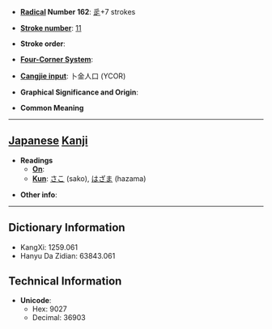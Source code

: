 * '''[[Wiktionary:Chinese radical index| Radical]] Number 162''': [[Wiktionary:Chinese radical index 辵|辵]]+7 strokes

* '''[[Wiktionary:Chinese total strokes index|Stroke number]]''': [[Wiktionary:Chinese total strokes index 11|11]]

* '''Stroke order''': 

* '''[[Wiktionary:Chinese four corner index|Four-Corner System]]''': 

* '''[[Wiktionary:Chinese Cangjie index|Cangjie input]]''': 卜金人口 (YCOR)

* '''Graphical Significance and Origin''': 

* '''Common Meaning'''

----

== [[Japanese]] [[Kanji]] ==

* '''Readings'''
** '''[[On]]''': 
** '''[[Kun]]''': [[さこ]] (sako), [[はざま]] (hazama)

* '''Other info''':  

----

== Dictionary Information ==

* KangXi: 1259.061
* Hanyu Da Zidian: 63843.061

== Technical Information ==

* '''Unicode''':
** Hex: 9027
** Decimal: 36903